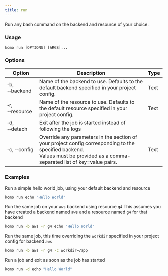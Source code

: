 ```yaml
---
title: run
---
```

Run any bash command on the backend and resource of your choice.

### Usage

`komo run [OPTIONS] [ARGS]...`


### Options

| Option                              	| Description                                                                                                                                                       	| Type 	|
|-------------------------------------	|-------------------------------------------------------------------------------------------------------------------------------------------------------------------	|------	|
| &#x2011;b, &#x2011;&#x2011;backend  	| Name of the backend to use. Defaults to the default backend specified in your project config.                                                                  	| Text 	|
| &#x2011;r, &#x2011;&#x2011;resource 	| Name of the resource to use. Defaults to the default resource specified in your project config.                                                                	| Text 	|
| &#x2011;d, &#x2011;&#x2011;detach   	| Exit after the job is started instead of following the logs                                                                                                       	|      	|
| &#x2011;c, &#x2011;&#x2011;config   	| Override any parameters in the section of your project config corresponding to the specified backend.<br />Values must be provided as a comma-separated list of key=value pairs. 	| Text 	|

### Examples

Run a simple hello world job, using your default backend and resource
```bash
komo run echo "Hello World"
```

Run the same job on your `aws` backend using resource `g4`
<Note>This assumes you have created a backend named `aws` and a resource named `g4` for that backend</Note>
```bash
komo run -b aws -r g4 echo "Hello World"
```

Run the same job, this time overriding the `workdir` specified in your
project config for backend `aws`
```bash
komo run -b aws -r g4 -c workdir=/app
```

Run a job and exit as soon as the job has started
```bash
komo run -d echo "Hello World"
```
